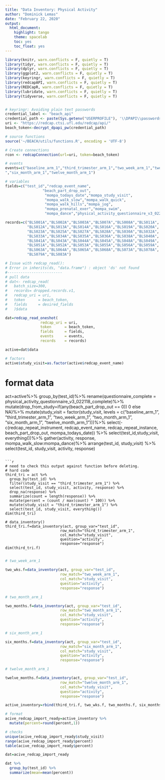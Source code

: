 ```yaml
---
title: "Data Inventory: Physical Activity"
author: "Dominick Lemas"
date: "February 22, 2020"
output:
  html_document:
    highlight: tango
    theme: spacelab
    toc: yes
    toc_float: yes
---
```


```r

library(knitr, warn.conflicts = F, quietly = T)
library(tidyr, warn.conflicts = F, quietly = T)
library(dplyr, warn.conflicts = F, quietly = T)
library(ggplot2, warn.conflicts = F, quietly = T)
library(keyringr, warn.conflicts = F, quietly = T)
library(redcapAPI, warn.conflicts = F, quietly = T)
library(REDCapR, warn.conflicts = F, quietly = T)
library(lubridate, warn.conflicts = F, quietly = T)
library(tidyverse, warn.conflicts = F, quietly = T)


# keyringr: Avoiding plain text passwords
credential_label <- "beach_api"
credential_path <- paste(Sys.getenv("USERPROFILE"), '\\DPAPI\\passwords\\', Sys.info()["nodename"], '\\', credential_label, '.txt', sep="")
uri <- "https://redcap.ctsi.ufl.edu/redcap/api/"
beach_token<-decrypt_dpapi_pw(credential_path)

# source functions
source('~/BEACH/utils/functions.R', encoding = 'UTF-8')

```

```r

# Create connections
rcon <- redcapConnection(url=uri, token=beach_token)

# events
events=c("baseline_arm_1","third_trimester_arm_1","two_week_arm_1","two_month_arm_1
","six_month_arm_1","twelve_month_arm_1")

# variables
fields=c("test_id","redcap_event_name",
                 "beach_part_drop_out",
                  "mompa_todays_date","mompa_study_visit",
                  "mompa_walk_slow","mompa_walk_quick",
                  "mompa_walk_hills","mompa_jog",
                  "mompa_prenatal_exer","mompa_swim",
                  "mompa_dance","physical_activity_questionnaire_v3_022118_complete")

records=c("BLS001A","BLS002A","BLS003A","BLS007A","BLS008A","BLS011A",
          "BLS012A","BLS013A","BLS014A","BLS016A","BLS019A","BLS020A",
          "BLS023A","BLS025A","BLS027A","BLS028A","BLS030A","BLS032A",
          "BLS033A","BLS034A","BLS035A","BLS036A","BLS038A","BLS040A",
          "BLS041A","BLS043A","BLS044A","BLS045A","BLS048A","BLS049A",
          "BLS051A","BLS052A","BLS053A","BLS055A","BLS056A","BLS059A",
          "BLS063A","BLS064A","BLS065A","BLS068A","BLS073A","BLS078A",
          "BLS079A","BLS083A")

# Issue with redcap_read(): 
# Error in inherits(ds, "data.frame") : object 'ds' not found
#-------------------------
# pull data
# dat<- redcap_read(
#   batch_size=300,
#   records= dropped.records.v1,
#   redcap_uri = uri, 
#   token      = beach_token, 
#   fields     = desired_fields
#   )$data

dat=redcap_read_oneshot(
                redcap_uri = uri, 
                token      = beach_token,
                fields     = fields,
                events     = events,
                records    = records)

active=dat$data

# factors
active$study_visit=as.factor(active$redcap_event_name)


```



# format data
act=active%>%
  group_by(test_id)%>%
  rename(questionnaire_complete = physical_activity_questionnaire_v3_022118_complete)%>%
  mutate(drop_from_study=if(any(beach_part_drop_out == 0)) 0 else NA)%>%
  mutate(study_visit = factor(study_visit, levels = 
                                c("baseline_arm_1",
                                  "third_trimester_arm_1",
                                  "two_week_arm_1",
                                  "two_month_arm_1",
                                  "six_month_arm_1",
                                  "twelve_month_arm_1")))%>%
  select(-c(redcap_repeat_instrument,
            redcap_event_name,
            redcap_repeat_instance,
            beach_part_drop_out,
            mompa_todays_date)) %>%
  select(test_id,study_visit, everything())%>%
  gather(activity, response, mompa_walk_slow:mompa_dance)%>%
  arrange(test_id, study_visit) %>%
  select(test_id, study_visit, activity, response)

```

```r

# need to check this output against function before deleting.  
# hard code
third_tri = act %>%
  group_by(test_id) %>%
  filter(study_visit == "third_trimester_arm_1") %>%
  select(test_id, study_visit, activity, response) %>%
  drop_na(response) %>%
  summarize(count = length(response)) %>%
  mutate(percent = (count / max(count) * 100)) %>%
  mutate(study_visit = "third_trimester_arm_1") %>%
  select(test_id, study_visit, everything())
dim(third_tri)

# data_inventory()
third_tri.f=data_inventory(act, group_var="test_id",
                         row_match="third_trimester_arm_1", 
                         col_match="study_visit",
                         question="activity",
                         response="response")
dim(third_tri.f)


```



```r

# two_week_arm_1

two_wks.f=data_inventory(act, group_var="test_id",
                         row_match="two_week_arm_1", 
                         col_match="study_visit",
                         question="activity",
                         response="response")

```


```r

# two_month_arm_1 

two_months.f=data_inventory(act, group_var="test_id",
                         row_match="two_month_arm_1", 
                         col_match="study_visit",
                         question="activity",
                         response="response")

```


```r

# six_month_arm_1 

six_months.f=data_inventory(act, group_var="test_id",
                         row_match="six_month_arm_1", 
                         col_match="study_visit",
                         question="activity",
                         response="response")

```


```r

# twelve_month_arm_1

twelve_months.f=data_inventory(act, group_var="test_id",
                         row_match="twelve_month_arm_1", 
                         col_match="study_visit",
                         question="activity",
                         response="response")

```

```r

active_inventory=rbind(third_tri.f, two_wks.f, two_months.f, six_months.f, twelve_months.f)

# format
acive_redcap_import_ready=active_inventory %>%
  mutate(percent=round(percent,1))

# checks
unique(acive_redcap_import_ready$study_visit)
range(acive_redcap_import_ready$percent)
table(acive_redcap_import_ready$percent)

```

```r

dat=acive_redcap_import_ready

dat %>%
  group_by(test_id) %>%
  summarize(mean=mean(percent))


```

